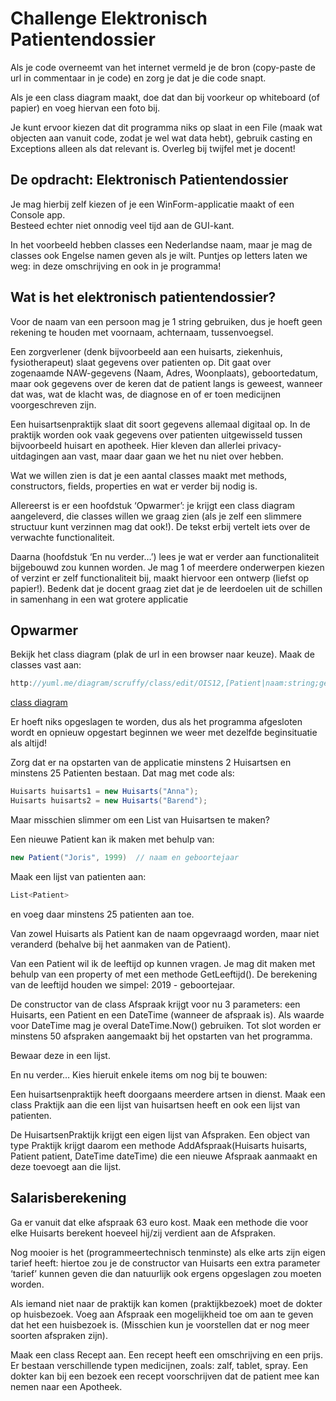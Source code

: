 # Challenge Elektronisch Patientendossier

Als je code overneemt van het internet vermeld je de bron (copy-paste de url in commentaar in je code) en zorg je dat je die code snapt.

Als je een class diagram maakt, doe dat dan bij voorkeur op whiteboard (of papier) en voeg hiervan een foto  bij.

Je kunt ervoor kiezen dat dit programma niks op slaat in een File (maak wat objecten aan vanuit code, zodat je wel wat data hebt),
gebruik casting en Exceptions alleen als dat relevant is. Overleg bij twijfel met je docent!

## De opdracht: Elektronisch Patientendossier
Je mag hierbij zelf kiezen of je een WinForm-applicatie maakt of een Console app.   
Besteed echter niet onnodig veel tijd aan de GUI-kant.

In het voorbeeld hebben classes een Nederlandse naam, maar je mag de classes ook Engelse namen geven als je wilt. Puntjes op letters laten we weg: in deze omschrijving en ook in je programma!

## Wat is het elektronisch patientendossier?
Voor de naam van een persoon mag je 1 string gebruiken, dus je hoeft geen rekening te houden met voornaam, achternaam, tussenvoegsel.

Een zorgverlener (denk bijvoorbeeld aan een huisarts, ziekenhuis, fysiotherapeut) slaat gegevens over patienten op. Dit gaat over zogenaamde NAW-gegevens (Naam, Adres, Woonplaats), geboortedatum, maar ook gegevens over de keren dat de patient langs is geweest, wanneer dat was, wat de klacht was, de diagnose en of er toen medicijnen voorgeschreven zijn.

Een huisartsenpraktijk slaat dit soort gegevens allemaal digitaal op. In de praktijk worden ook vaak gegevens over patienten uitgewisseld tussen bijvoorbeeld huisart en apotheek. Hier kleven dan allerlei privacy-uitdagingen aan vast, maar daar gaan we het nu niet over hebben.

Wat we willen zien is dat je een aantal classes maakt met methods, constructors, fields, properties en wat er verder bij nodig is.

Allereerst is er een hoofdstuk 'Opwarmer': je krijgt een class diagram aangeleverd, die classes willen we graag zien (als je zelf een slimmere structuur kunt verzinnen mag dat ook!). De tekst erbij vertelt iets over de verwachte functionaliteit.

Daarna (hoofdstuk 'En nu verder...') lees je wat er verder aan functionaliteit bijgebouwd zou kunnen worden. Je mag 1 of meerdere onderwerpen kiezen of verzint er zelf functionaliteit bij, maakt hiervoor een ontwerp (liefst op papier!). Bedenk dat je docent graag ziet dat je de leerdoelen uit de schillen in samenhang in een wat grotere applicatie

## Opwarmer
Bekijk het class diagram (plak de url in een browser naar keuze). Maak de classes vast aan:

```cs
http://yuml.me/diagram/scruffy/class/edit/OIS12,[Patient|naam:string;geboortejaar:int|GetLeeftijd();]&lt;*-arts-[Afspraak],[Afspraak|dagEnTijd:DateTime],[Afspraak]patient-*&gt;[Huisarts|naam:string], [Patient]
```

[class diagram](figures/patientdossier_cd)

Er hoeft niks opgeslagen te worden, dus als het programma afgesloten wordt en opnieuw opgestart beginnen we weer met dezelfde beginsituatie als altijd!

Zorg dat er na opstarten van de applicatie minstens 2 Huisartsen en minstens 25 Patienten bestaan.
Dat mag met code als:

```cs
Huisarts huisarts1 = new Huisarts("Anna");
Huisarts huisarts2 = new Huisarts("Barend");
```

Maar misschien slimmer om een List van Huisartsen te maken?

Een nieuwe Patient kan ik maken met behulp van:

```cs
new Patient("Joris", 1999)  // naam en geboortejaar
```

Maak een lijst van patienten aan: 

```cs
List<Patient>
```

en voeg daar minstens 25 patienten aan toe.

Van zowel Huisarts als Patient kan de naam opgevraagd worden, maar niet veranderd (behalve bij het aanmaken van de Patient).

Van een Patient wil ik de leeftijd op kunnen vragen. Je mag dit maken met behulp van een property of met een methode GetLeeftijd(). De berekening van de leeftijd houden we simpel: 2019 - geboortejaar.

De constructor van de class Afspraak krijgt voor nu 3 parameters: een Huisarts, een Patient en een DateTime (wanneer de afspraak is). Als waarde voor DateTime mag je overal DateTime.Now() gebruiken.
Tot slot worden er minstens 50 afspraken aangemaakt bij het opstarten van het programma.

Bewaar deze in een lijst.

En nu verder...
Kies hieruit enkele items om nog bij te bouwen:

Een huisartsenpraktijk heeft doorgaans meerdere artsen in dienst. Maak een class Praktijk aan die een lijst van huisartsen heeft en ook een lijst van patienten.

De HuisartsenPraktijk krijgt een eigen lijst van Afspraken. Een object van type Praktijk krijgt daarom een methode AddAfspraak(Huisarts huisarts, Patient patient, DateTime dateTime) die een nieuwe Afspraak aanmaakt en deze toevoegt aan die lijst.

## Salarisberekening
Ga er vanuit dat elke afspraak 63 euro kost. Maak een methode die voor elke Huisarts berekent hoeveel hij/zij verdient aan de Afspraken.

Nog mooier is het (programmeertechnisch tenminste) als elke arts zijn eigen tarief heeft: hiertoe zou je de constructor van Huisarts een extra parameter 'tarief' kunnen geven die dan natuurlijk ook ergens opgeslagen zou moeten worden.

Als iemand niet naar de praktijk kan komen (praktijkbezoek) moet de dokter op huisbezoek.
Voeg aan Afspraak een mogelijkheid toe om aan te geven dat het een huisbezoek is.
(Misschien kun je voorstellen dat er nog meer soorten afspraken zijn).

Maak een class Recept aan. Een recept heeft een omschrijving en een prijs. Er bestaan verschillende typen medicijnen, zoals: zalf, tablet, spray.
Een dokter kan bij een bezoek een recept voorschrijven dat de patient mee kan nemen naar een Apotheek.
